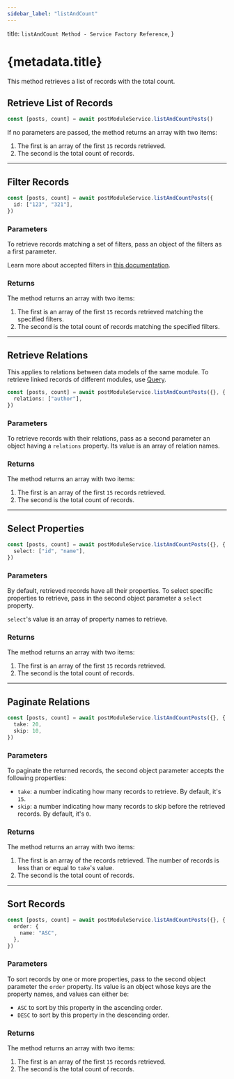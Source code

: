 ```yaml
---
sidebar_label: "listAndCount"
---
```


  title: `listAndCount Method - Service Factory Reference`,
}

# {metadata.title}

This method retrieves a list of records with the total count.

## Retrieve List of Records

```ts
const [posts, count] = await postModuleService.listAndCountPosts()
```

If no parameters are passed, the method returns an array with two items:

1. The first is an array of the first `15` records retrieved.
2. The second is the total count of records.

---

## Filter Records

```ts
const [posts, count] = await postModuleService.listAndCountPosts({
  id: ["123", "321"],
})
```

### Parameters

To retrieve records matching a set of filters, pass an object of the filters as a first parameter.

<Note>

Learn more about accepted filters in [this documentation](../../tips/filtering/page.mdx).

</Note>

### Returns

The method returns an array with two items:

1. The first is an array of the first `15` records retrieved matching the specified filters.
2. The second is the total count of records matching the specified filters.

---

## Retrieve Relations

<Note>

This applies to relations between data models of the same module. To retrieve linked records of different modules, use [Query](!docs!/learn/fundamentals/module-links/query).

</Note>

```ts
const [posts, count] = await postModuleService.listAndCountPosts({}, {
  relations: ["author"],
})
```

### Parameters

To retrieve records with their relations, pass as a second parameter an object having a `relations` property. Its value is an array of relation names.

### Returns

The method returns an array with two items:

1. The first is an array of the first `15` records retrieved.
2. The second is the total count of records.

---

## Select Properties

```ts
const [posts, count] = await postModuleService.listAndCountPosts({}, {
  select: ["id", "name"],
})
```

### Parameters

By default, retrieved records have all their properties. To select specific properties to retrieve, pass in the second object parameter a `select` property.

`select`'s value is an array of property names to retrieve.

### Returns

The method returns an array with two items:

1. The first is an array of the first `15` records retrieved.
2. The second is the total count of records.

---

## Paginate Relations

```ts
const [posts, count] = await postModuleService.listAndCountPosts({}, {
  take: 20,
  skip: 10,
})
```

### Parameters

To paginate the returned records, the second object parameter accepts the following properties:

- `take`: a number indicating how many records to retrieve. By default, it's `15`.
- `skip`: a number indicating how many records to skip before the retrieved records. By default, it's `0`.

### Returns

The method returns an array with two items:

1. The first is an array of the records retrieved. The number of records is less than or equal to `take`'s value.
2. The second is the total count of records.

---

## Sort Records

```ts
const [posts, count] = await postModuleService.listAndCountPosts({}, {
  order: {
    name: "ASC",
  },
})
```

### Parameters

To sort records by one or more properties, pass to the second object parameter the `order` property. Its value is an object whose keys are the property names, and values can either be:

- `ASC` to sort by this property in the ascending order.
- `DESC` to sort by this property in the descending order.

### Returns

The method returns an array with two items:

1. The first is an array of the first `15` records retrieved.
2. The second is the total count of records.
